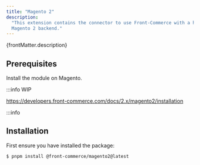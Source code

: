 ```yaml
---
title: "Magento 2"
description:
  "This extension contains the connector to use Front-Commerce with a headless
  Magento 2 backend."
---
```


<p>{frontMatter.description}</p>

## Prerequisites

Install the module on Magento.

:::info WIP

https://developers.front-commerce.com/docs/2.x/magento2/installation

:::info

## Installation

First ensure you have installed the package:

```bash
$ pnpm install @front-commerce/magento2@latest
```
